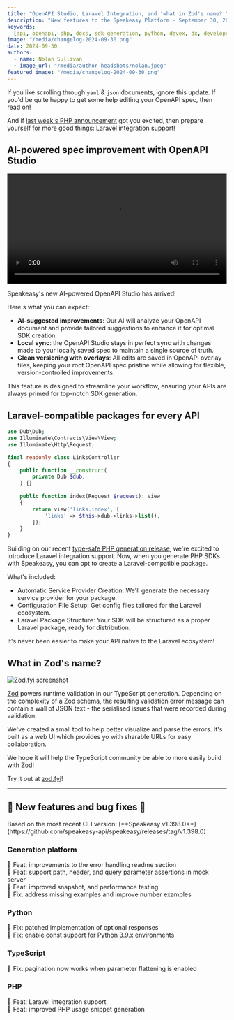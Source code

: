 ```yaml
---
title: "OpenAPI Studio, Laravel Integration, and 'what in Zod's name?'"
description: "New features to the Speakeasy Platform - September 30, 2024"
keywords:
  [api, openapi, php, docs, sdk generation, python, devex, dx, developer experience]
image: "/media/changelog-2024-09-30.png"
date: 2024-09-30
authors:
  - name: Nolan Sullivan
  - image_url: "/media/author-headshots/nolan.jpeg"
featured_image: "/media/changelog-2024-09-30.png"
---
```



If you like scrolling through `yaml` & `json` documents, ignore this update. If you'd be quite happy to get some help editing your OpenAPI spec, then read on!

And if [last week's PHP announcement](/changelog/2024-09-18) got you excited, then prepare yourself for more good things: Laravel integration support!

## AI-powered spec improvement with OpenAPI Studio

<div className="mt-10">
  <video controls={false} loop={true} autoPlay={true} width="100%">
    <source src={openapi_studio} type="video/mp4" />
  </video>
</div>

Speakeasy's new AI-powered OpenAPI Studio has arrived!

Here's what you can expect:

- **AI-suggested improvements**: Our AI will analyze your OpenAPI document and provide tailored suggestions to enhance it for optimal SDK creation.
- **Local sync**: the OpenAPI Studio stays in perfect sync with changes made to your locally saved spec to maintain a single source of truth.
- **Clean versioning with overlays**: All edits are saved in OpenAPI overlay files, keeping your root OpenAPI spec pristine while allowing for flexible, version-controlled improvements.

This feature is designed to streamline your workflow, ensuring your APIs are always primed for top-notch SDK generation.

## Laravel-compatible packages for every API

```php
use Dub\Dub;
use Illuminate\Contracts\View\View;
use Illuminate\Http\Request;

final readonly class LinksController
{
    public function __construct(
        private Dub $dub,
    ) {}
    
    public function index(Request $request): View
    {
        return view('links.index', [
            'links' => $this->dub->links->list(),
        ]);
    }
}
```

Building on our recent [type-safe PHP generation release](/post/release-php), we're excited to introduce Laravel integration support. Now, when you generate PHP SDKs with Speakeasy, you can opt to create a Laravel-compatible package.

What's included:

- Automatic Service Provider Creation: We'll generate the necessary service provider for your package.
- Configuration File Setup: Get config files tailored for the Laravel ecosystem.
- Laravel Package Structure: Your SDK will be structured as a proper Laravel package, ready for distribution.

It's never been easier to make your API native to the Laravel ecosystem!

## What in Zod's name?

![Zod.fyi screenshot](./assets/zod-fyi.jpeg)

[Zod](https://zod.dev/) powers runtime validation in our TypeScript generation. Depending on the complexity of a Zod schema, the resulting validation error message can contain a wall of JSON text - the serialised issues that were recorded during validation.

We've created a small tool to help better visualize and parse the errors. It's built as a web UI which provides yo with sharable URLs for easy collaboration.

We hope it will help the TypeScript community be able to more easily build with Zod!

Try it out at [zod.fyi](https://zod.fyi)!

---

## 🐝 New features and bug fixes 🐛

<Callout title="NOTE" variant="info">
  Based on the most recent CLI version: [**Speakeasy
  v1.398.0**](https://github.com/speakeasy-api/speakeasy/releases/tag/v1.398.0)
</Callout>

### Generation platform

🐝 Feat: improvements to the error handling readme section \
🐝 Feat: support path, header, and query parameter assertions in mock server \
🐝 Feat: improved snapshot, and performance testing \
🐛 Fix: address missing examples and improve number examples

### Python

🐛 Fix: patched implementation of optional responses \
🐛 Fix: enable const support for Python 3.9.x environments


### TypeScript

🐛 Fix: pagination now works when parameter flattening is enabled

### PHP

🐝 Feat: Laravel integration support \
🐝 Feat: improved PHP usage snippet generation



